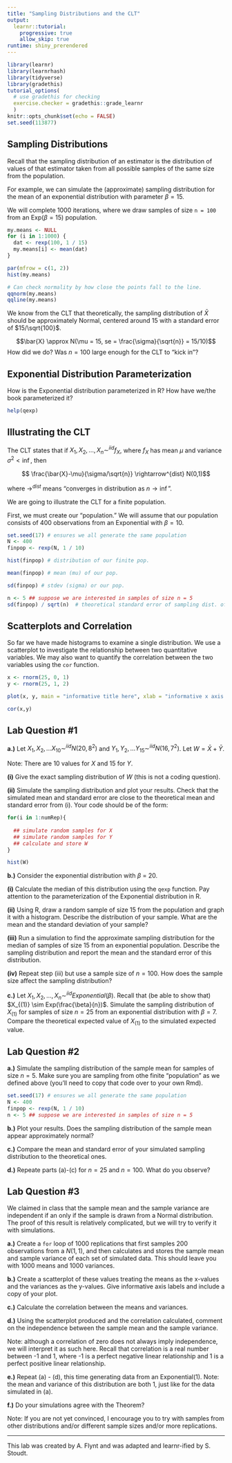 ```yaml
---
title: "Sampling Distributions and the CLT"
output: 
  learnr::tutorial:
    progressive: true
    allow_skip: true
runtime: shiny_prerendered
---
```


```r
library(learnr)
library(learnrhash)
library(tidyverse)
library(gradethis)
tutorial_options(
  # use gradethis for checking
  exercise.checker = gradethis::grade_learnr
  )
knitr::opts_chunk$set(echo = FALSE)
set.seed(113877)

```

## Sampling Distributions

Recall that the sampling distribution of an estimator is the distribution of values of that estimator taken from all possible samples of the same size from the population.

For example, we can simulate the (approximate) sampling distribution for the mean of an exponential distribution with parameter $\beta = 15$.

We will complete 1000 iterations, where we draw samples of size `n = 100` from an Exp($\beta = 15$) population.

```r

my.means <- NULL
for (i in 1:1000) {
  dat <- rexp(100, 1 / 15)
  my.means[i] <- mean(dat)
}

par(mfrow = c(1, 2))
hist(my.means)

# Can check normality by how close the points fall to the line.
qqnorm(my.means)
qqline(my.means)

```

We know from the CLT that theoretically, the sampling distribution of $\bar{X}$ should be approximately Normal, centered around 15 with a standard error of $15/\sqrt{100}$.

$$\bar{X} \approx N(\mu = 15, se = \frac{\sigma}{\sqrt{n}} = 15/10)$$
How did we do? Was $n=100$ large enough for the CLT to "kick in"?

## Exponential Distribution Parameterization

How is the Exponential distribution parameterized in R? How have we/the book parameterized it?

```r
help(qexp)
```


## Illustrating the CLT

The CLT states that if $X_1, X_2, ..., X_n \sim^{iid} f_X$, where $f_X$ has mean $\mu$ and variance $\sigma^2 < \inf$, then

$$ \frac{\bar{X}-\mu}{\sigma/\sqrt{n}} \rightarrow^{dist} N(0,1)$$

where $\rightarrow^{dist}$ means "converges in distribution as $n\rightarrow \inf$".

We are going to illustrate the CLT for a finite population. 

First, we must create our "population." We will assume that our population consists of 400 observations from an Exponential with $\beta = 10$.

```r
set.seed(17) # ensures we all generate the same population
N <- 400
finpop <- rexp(N, 1 / 10)

hist(finpop) # distribution of our finite pop.

mean(finpop) # mean (mu) of our pop.

sd(finpop) # stdev (sigma) or our pop.

n <- 5 ## suppose we are interested in samples of size n = 5
sd(finpop) / sqrt(n)  # theoretical standard error of sampling dist. of the mean(x)
```

## Scatterplots and Correlation

So far we have made histograms to examine a single distribution. We use a scatterplot to investigate the relationship between two quantitative variables. We may also want to quantify the correlation between the two variables using the `cor` function.

```r
x <- rnorm(25, 0, 1)
y <- rnorm(25, 1, 2)

plot(x, y, main = "informative title here", xlab = "informative x axis label here", ylab = "informative y axis label here")

cor(x,y)
```





## Lab Question #1

**a.)** Let $X_1, X_2, ... X_10 \sim^{iid} N(20, 8^2)$ and $Y_1, Y_2, ... Y_15 \sim^{iid} N(16, 7^2)$. Let $W = \bar{X}+\bar{Y}$. 

Note: There are 10 values for $X$ and 15 for $Y$.

**(i)** Give the exact sampling distribution of $W$ (this is not a coding question).

**(ii)** Simulate the sampling distribution and plot your results. Check that the simulated mean and standard error are close to the theoretical mean and standard error from (i). Your code should be of the form:

```r

for(i in 1:numRep){
  
  ## simulate random samples for X
  ## simulate random samples for Y
  ## calculate and store W
}

hist(W)

```


**b.)** Consider the exponential distribution with $\beta$  = 20.

**(i)** Calculate the median of this distribution using the `qexp` function. Pay attention to the parameterization of the Exponential distribution in R.


**(ii)** Using R, draw a random sample of size 15 from the population and graph it with a histogram. Describe the distribution of your sample. What are the mean and the standard deviation of your sample?


**(iii)** Run a simulation to find the approximate sampling distribution for the median of samples of size 15 from an exponential population. Describe the sampling distribution and report the mean and the standard error of this distribution.

**(iv)** Repeat step (iii) but use a sample size of $n = 100$. How does the sample size affect the sampling distribution?


**c.)** Let $X_1, X_2, ..., X_n \sim^{iid} Exponential(\beta)$. Recall that (be able to show that) $X_{(1)} \sim Exp(\frac{\beta}{n})$. Simulate the sampling distribution of $X_{(1)}$ for samples of size $n=25$ from an exponential distribution with $\beta = 7$. Compare the theoretical expected value of $X_{(1)}$ to the simulated expected value.



## Lab Question #2

**a.)** Simulate the sampling distribution of the sample mean for samples of size $n=5$. Make sure you are sampling from othe finite "population" as we defined above (you'll need to copy that code over to your own Rmd).


```r
set.seed(17) # ensures we all generate the same population
N <- 400
finpop <- rexp(N, 1 / 10)
n <- 5 ## suppose we are interested in samples of size n = 5
```

**b.)** Plot your results. Does the sampling distribution of the sample mean appear approximately normal?

**c.)** Compare the mean and standard error of your simulated sampling distribution to the theoretical ones.

**d.)** Repeate parts (a)-(c) for $n=25$ and $n=100$. What do you observe?


## Lab Question #3

We claimed in class that the sample mean and the sample variance are independent if an only if the sample is drawn from a Normal distribution. The proof of this result is relatively complicated, but we will try to verify it with simulations.

**a.)** Create a `for` loop of 1000 replications that first samples 200 observations from a $N(1, 1)$, and then calculates and stores the sample mean and sample variance of each set of simulated data. This should leave you with 1000 means and 1000 variances.

**b.)** Create a scatterplot of these values treating the means as the x-values and the variances as the y-values. Give informative axis labels and include a copy of your plot.


**c.)**  Calculate the correlation between the means and variances.

**d.)** Using the scatterplot produced and the correlation calculated, comment on the independence between the sample mean and the sample variance.

Note: although a correlation of zero does not always imply independence, we will interpret it as such here. Recall that correlation is a real number between -1 and 1, where -1 is a perfect negative linear relationship and 1 is a perfect positive linear relationship.

**e.)** Repeat (a) - (d), this time generating data from an Exponential(1). Note: the mean and variance of this distribution are both 1, just like for the data simulated in (a).

**f.)** Do your simulations agree with the Theorem?

Note: If you are not yet convinced, I encourage you to try with samples from other distributions and/or different sample sizes and/or more replications.


* * *

This lab was created by A. Flynt and was adapted and learnr-ified by S. Stoudt.
